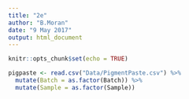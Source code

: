 ```yaml
---
title: "2e"
author: "B.Moran"
date: "9 May 2017"
output: html_document
---
```


```r
knitr::opts_chunk$set(echo = TRUE)
```

```r
pigpaste <- read.csv("Data/PigmentPaste.csv") %>%
  mutate(Batch = as.factor(Batch)) %>%
  mutate(Sample = as.factor(Sample))
```

